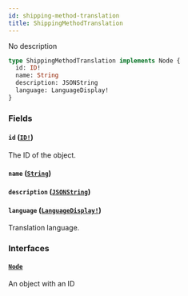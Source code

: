 ```yaml
---
id: shipping-method-translation
title: ShippingMethodTranslation
---
```


No description

```graphql
type ShippingMethodTranslation implements Node {
  id: ID!
  name: String
  description: JSONString
  language: LanguageDisplay!
}
```

### Fields

#### `id` ([`ID!`](/developer/api-reference/scalars/id.mdx))

The ID of the object.

#### `name` ([`String`](/developer/api-reference/scalars/string.mdx))

#### `description` ([`JSONString`](/developer/api-reference/scalars/json-string.mdx))

#### `language` ([`LanguageDisplay!`](/developer/api-reference/objects/language-display.mdx))

Translation language.

### Interfaces

#### [`Node`](/developer/api-reference/interfaces/node.mdx)

An object with an ID
